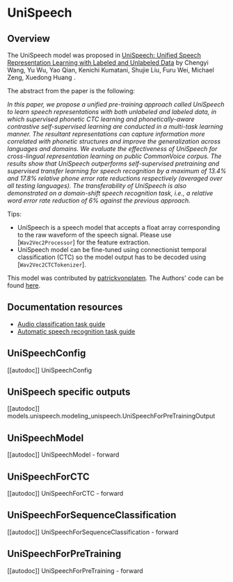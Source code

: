 <!--Copyright 2021 The HuggingFace Team. All rights reserved.

Licensed under the Apache License, Version 2.0 (the "License"); you may not use this file except in compliance with
the License. You may obtain a copy of the License at

http://www.apache.org/licenses/LICENSE-2.0

Unless required by applicable law or agreed to in writing, software distributed under the License is distributed on
an "AS IS" BASIS, WITHOUT WARRANTIES OR CONDITIONS OF ANY KIND, either express or implied. See the License for the
specific language governing permissions and limitations under the License.
-->

# UniSpeech

## Overview

The UniSpeech model was proposed in [UniSpeech: Unified Speech Representation Learning with Labeled and Unlabeled Data](https://arxiv.org/abs/2101.07597) by Chengyi Wang, Yu Wu, Yao Qian, Kenichi Kumatani, Shujie Liu, Furu Wei, Michael
Zeng, Xuedong Huang .

The abstract from the paper is the following:

*In this paper, we propose a unified pre-training approach called UniSpeech to learn speech representations with both
unlabeled and labeled data, in which supervised phonetic CTC learning and phonetically-aware contrastive
self-supervised learning are conducted in a multi-task learning manner. The resultant representations can capture
information more correlated with phonetic structures and improve the generalization across languages and domains. We
evaluate the effectiveness of UniSpeech for cross-lingual representation learning on public CommonVoice corpus. The
results show that UniSpeech outperforms self-supervised pretraining and supervised transfer learning for speech
recognition by a maximum of 13.4% and 17.8% relative phone error rate reductions respectively (averaged over all
testing languages). The transferability of UniSpeech is also demonstrated on a domain-shift speech recognition task,
i.e., a relative word error rate reduction of 6% against the previous approach.*

Tips:

- UniSpeech is a speech model that accepts a float array corresponding to the raw waveform of the speech signal. Please
  use [`Wav2Vec2Processor`] for the feature extraction.
- UniSpeech model can be fine-tuned using connectionist temporal classification (CTC) so the model output has to be
  decoded using [`Wav2Vec2CTCTokenizer`].

This model was contributed by [patrickvonplaten](https://huggingface.co/patrickvonplaten). The Authors' code can be
found [here](https://github.com/microsoft/UniSpeech/tree/main/UniSpeech).

## Documentation resources

- [Audio classification task guide](./tasks/audio_classification)
- [Automatic speech recognition task guide](./tasks/asr)

## UniSpeechConfig

[[autodoc]] UniSpeechConfig

## UniSpeech specific outputs

[[autodoc]] models.unispeech.modeling_unispeech.UniSpeechForPreTrainingOutput

## UniSpeechModel

[[autodoc]] UniSpeechModel
    - forward

## UniSpeechForCTC

[[autodoc]] UniSpeechForCTC
    - forward

## UniSpeechForSequenceClassification

[[autodoc]] UniSpeechForSequenceClassification
    - forward

## UniSpeechForPreTraining

[[autodoc]] UniSpeechForPreTraining
    - forward
